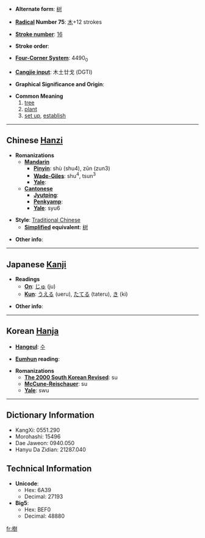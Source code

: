 * '''Alternate form''': [[树]]

* '''[[Wiktionary:Chinese radical index| Radical]] Number 75''': [[Wiktionary:Chinese radical index 木|木]]+12 strokes

* '''[[Wiktionary:Chinese total strokes index|Stroke number]]''': [[Wiktionary:Chinese total strokes index 16|16]]

* '''Stroke order''': 

* '''[[Wiktionary:Chinese four corner index|Four-Corner System]]''': 4490<sub>0</sub>

* '''[[Wiktionary:Chinese Cangjie index|Cangjie input]]''': 木土廿戈 (DGTI)

* '''Graphical Significance and Origin''': 

* '''Common Meaning'''
*#[[tree]]
*# [[plant]]
*# [[set up]], [[establish]]

----

== Chinese [[Hanzi]] ==

* '''Romanizations'''
** '''[[Mandarin]]'''
*** '''[[Pinyin]]''': shù (shu4), zǔn (zun3)
*** '''[[Wade-Giles]]''': shu<sup>4</sup>, tsun<sup>3</sup>
*** '''[[Yale]]''': 
** '''[[Cantonese]]'''
*** '''[[Jyutping]]''':
*** '''[[Penkyamp]]''': 
*** '''[[Yale]]''': syu6

* '''Style''': [[Traditional Chinese]] 
** '''[[Simplified Chinese|Simplified]] equivalent''': [[树]]

* '''Other info''': 

----

== Japanese [[Kanji]] ==

* '''Readings'''
** '''[[On]]''': [[じゅ]] (ju)
** '''[[Kun]]''': [[うえる]] (ueru), [[たてる]] (tateru), [[き]] (ki)

* '''Other info''':  

----

== Korean [[Hanja]] ==

* '''[[Hangeul]]''': [[수]]

* '''[[Eumhun]] reading''': 

* '''Romanizations'''
** '''[[The 2000 South Korean Revised Romanization|The 2000 South Korean Revised]]''': su
** '''[[McCune-Reischauer]]''': su
** '''[[Yale]]''': swu

----

== Dictionary Information ==

* KangXi: 0551.290
* Morohashi: 15496
* Dae Jaweon: 0940.050
* Hanyu Da Zidian: 21287.040

== Technical Information ==

* '''Unicode''':
** Hex: 6A39
** Decimal: 27193
* '''Big5''':
** Hex: BEF0
** Decimal: 48880

[[fr:樹]]